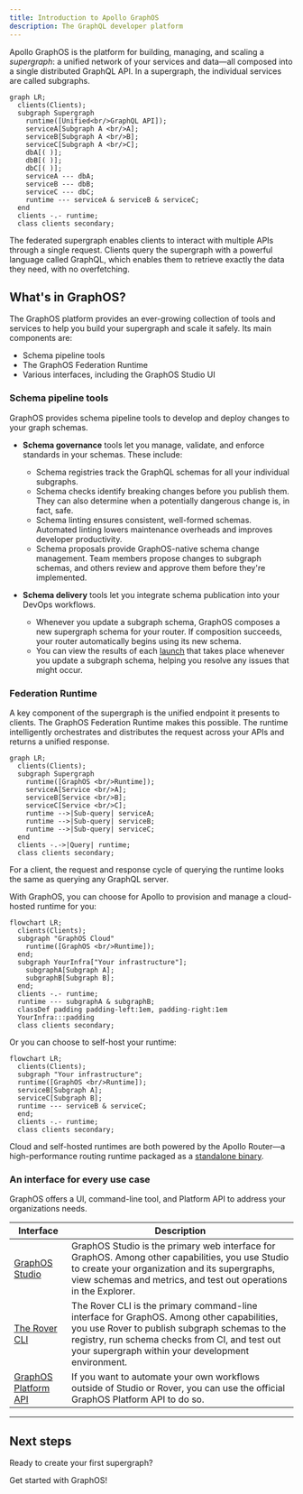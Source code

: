 ```yaml
---
title: Introduction to Apollo GraphOS
description: The GraphQL developer platform
---
```


Apollo GraphOS is the platform for building, managing, and scaling a _supergraph_: a unified network of your services and data—all composed into a single distributed GraphQL API.
In a supergraph, the individual services are called subgraphs.

```mermaid
graph LR;
  clients(Clients);
  subgraph Supergraph
    runtime([Unified<br/>GraphQL API]);
    serviceA[Subgraph A <br/>A];
    serviceB[Subgraph A <br/>B];
    serviceC[Subgraph A <br/>C];
    dbA[( )];
    dbB[( )];
    dbC[( )];
    serviceA --- dbA;
    serviceB --- dbB;
    serviceC --- dbC;
    runtime --- serviceA & serviceB & serviceC;
  end
  clients -.- runtime;
  class clients secondary;
```

The federated supergraph enables clients to interact with multiple APIs through a single request.
Clients query the supergraph with a powerful language called GraphQL, which enables them to retrieve exactly the data they need, with no overfetching.

## What's in GraphOS?

The GraphOS platform provides an ever-growing collection of tools and services to help you build your supergraph and scale it safely.
Its main components are:

- Schema pipeline tools
- The GraphOS Federation Runtime
- Various interfaces, including the GraphOS Studio UI

### Schema pipeline tools

GraphOS provides schema pipeline tools to develop and deploy changes to your graph schemas.

- **Schema governance** tools let you manage, validate, and enforce standards in your schemas. These include:

  - Schema registries track the GraphQL schemas for all your individual subgraphs.
  - Schema checks identify breaking changes before you publish them. They can also determine when a potentially dangerous change is, in fact, safe.
  - Schema linting ensures consistent, well-formed schemas. Automated linting lowers maintenance overheads and improves developer productivity.
  - Schema proposals provide GraphOS-native schema change management. Team members propose changes to subgraph schemas, and others review and approve them before they're implemented.

- **Schema delivery** tools let you integrate schema publication into your DevOps workflows.
  - Whenever you update a subgraph schema, GraphOS composes a new supergraph schema for your router. If composition succeeds, your router automatically begins using its new schema.
  - You can view the results of each [launch](./delivery/launches/) that takes place whenever you update a subgraph schema, helping you resolve any issues that might occur.

### Federation Runtime

A key component of the supergraph is the unified endpoint it presents to clients. The GraphOS Federation Runtime makes this possible.
The runtime intelligently orchestrates and distributes the request across your APIs and returns a unified response.

```mermaid
graph LR;
  clients(Clients);
  subgraph Supergraph
    runtime([GraphOS <br/>Runtime]);
    serviceA[Service <br/>A];
    serviceB[Service <br/>B];
    serviceC[Service <br/>C];
    runtime -->|Sub-query| serviceA;
    runtime -->|Sub-query| serviceB;
    runtime -->|Sub-query| serviceC;
  end
  clients -.->|Query| runtime;
  class clients secondary;
```

For a client, the request and response cycle of querying the runtime looks the same as querying any GraphQL server.

With GraphOS, you can choose for Apollo to provision and manage a cloud-hosted runtime for you:

```mermaid
flowchart LR;
  clients(Clients);
  subgraph "GraphOS Cloud"
    runtime([GraphOS <br/>Runtime]);
  end;
  subgraph YourInfra["Your infrastructure"];
    subgraphA[Subgraph A];
    subgraphB[Subgraph B];
  end;
  clients -.- runtime;
  runtime --- subgraphA & subgraphB;
  classDef padding padding-left:1em, padding-right:1em
  YourInfra:::padding
  class clients secondary;
```

Or you can choose to self-host your runtime:

```mermaid
flowchart LR;
  clients(Clients);
  subgraph "Your infrastructure";
  runtime([GraphOS <br/>Runtime]);
  serviceB[Subgraph A];
  serviceC[Subgraph B];
  runtime --- serviceB & serviceC;
  end;
  clients -.- runtime;
  class clients secondary;
```

Cloud and self-hosted runtimes are both powered by the Apollo Router—a high-performance routing runtime packaged as a [standalone binary](https://github.com/apollographql/router).

### An interface for every use case

GraphOS offers a UI, command-line tool, and Platform API to address your organizations needs.

| Interface                                                                | Description                                                                                                                                                                                                                                        |
| ------------------------------------------------------------------------ | -------------------------------------------------------------------------------------------------------------------------------------------------------------------------------------------------------------------------------------------------- |
| [GraphOS Studio](https://studio.apollographql.com?referrer=docs-content) | GraphOS Studio is the primary web interface for GraphOS. Among other capabilities, you use Studio to create your organization and its supergraphs, view schemas and metrics, and test out operations in the Explorer.                              |
| [The Rover CLI](/rover/getting-started/)                                 | The Rover CLI is the primary command-line interface for GraphOS. Among other capabilities, you use Rover to publish subgraph schemas to the registry, run schema checks from CI, and test out your supergraph within your development environment. |
| [GraphOS Platform API](./platform-api)                                   | If you want to automate your own workflows outside of Studio or Rover, you can use the official GraphOS Platform API to do so.                                                                                                                     |

---

## Next steps

Ready to create your first supergraph?

<ButtonLink colorScheme="navy" href="/graphos/quickstart/cloud/">
  Get started with GraphOS!
</ButtonLink>

